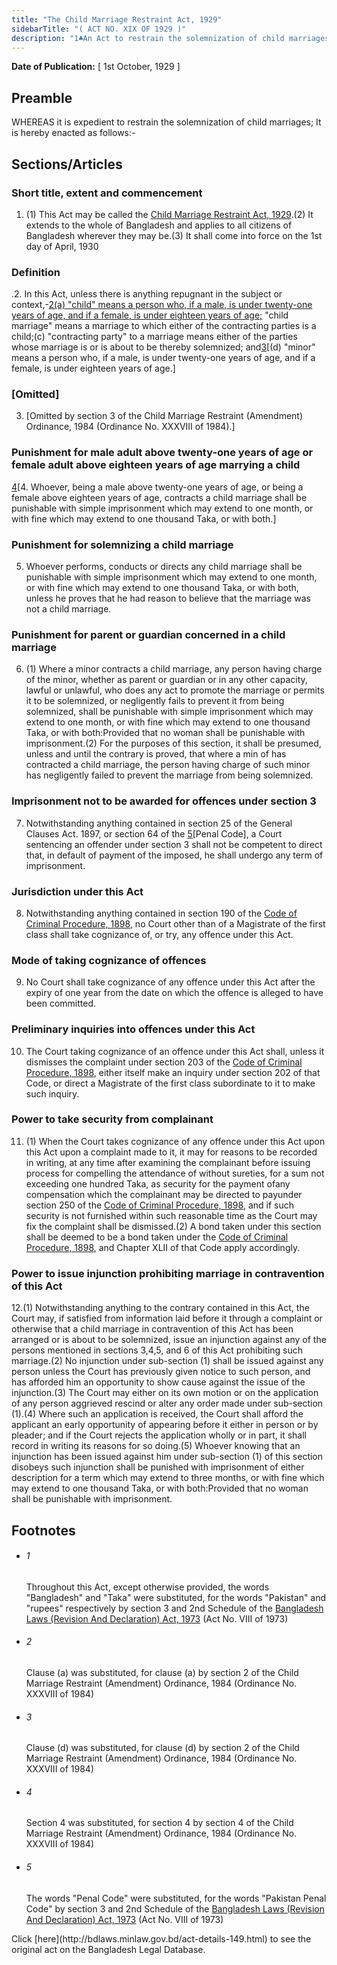 ```yaml
---
title: "The Child Marriage Restraint Act, 1929"
sidebarTitle: "( ACT NO. XIX OF 1929 )"
description: "1♣An Act to restrain the solemnization of child marriages."
---
```


**Date of Publication:** [ 1st October, 1929 ]

## Preamble

WHEREAS it is expedient to restrain the solemnization of child marriages; It is hereby enacted as follows:-

## Sections/Articles

### Short title, extent and commencement

1. (1) This Act may be called the [Child Marriage Restraint Act, 1929](/laws/volume-8/act-149 "Child Marriage Restraint Act, 1929").(2) It extends to the whole of Bangladesh and applies to all citizens of Bangladesh wherever they may be.(3) It shall come into force on the 1st day of April, 1930

### Definition

.2. In this Act, unless there is anything repugnant in the subject or context,-[2](1)[(a) "child" means a person who, if a male, is under twenty-one years of age, and if a female, is under eighteen years of age;](b) "child marriage" means a marriage to which either of the contracting parties is a child;(c) "contracting party" to a marriage means either of the parties whose marriage is or is about to be thereby solemnized; and[3](2)[(d) "minor" means a person who, if a male, is under twenty-one years of age, and if a female, is under eighteen years of age.]

### [Omitted]

3. [Omitted by section 3 of the Child Marriage Restraint (Amendment) Ordinance, 1984 (Ordinance No. XXXVIII of 1984).]

### Punishment for male adult above twenty-one years of age or female adult above eighteen years of age marrying a child

[4](1)[4. Whoever, being a male above twenty-one years of age, or being a female above eighteen years of age, contracts a child marriage shall be punishable with simple imprisonment which may extend to one month, or with fine which may extend to one thousand Taka, or with both.]

### Punishment for solemnizing a child marriage

5. Whoever performs, conducts or directs any child marriage shall be punishable with simple imprisonment which may extend to one month, or with fine which may extend to one thousand Taka, or with both, unless he proves that he had reason to believe that the marriage was not a child marriage.

### Punishment for parent or guardian concerned in a child marriage

6. (1) Where a minor contracts a child marriage, any person having charge of the minor, whether as parent or guardian or in any other capacity, lawful or unlawful, who does any act to promote the marriage or permits it to be solemnized, or negligently fails to prevent it from being solemnized, shall be punishable with simple imprisonment which may extend to one month, or with fine which may extend to one thousand Taka, or with both:Provided that no woman shall be punishable with imprisonment.(2) For the purposes of this section, it shall be presumed, unless and until the contrary is proved, that where a min of has contracted a child marriage, the person having charge of such minor has negligently failed to prevent the marriage from being solemnized.

### Imprisonment not to be awarded for offences under section 3

7. Notwithstanding anything contained in section 25 of the General Clauses Act. 1897, or section 64 of the [5](1)[Penal Code], a Court sentencing an offender under section 3 shall not be competent to direct that, in default of payment of the imposed, he shall undergo any term of imprisonment.

### Jurisdiction under this Act

8. Notwithstanding anything contained in section 190 of the [Code of Criminal Procedure, 1898](/laws/volume-4/act-75 "Code of Criminal Procedure, 1898"), no Court other than of a Magistrate of the first class shall take cognizance of, or try, any offence under this Act.

### Mode of taking cognizance of offences

9. No Court shall take cognizance of any offence under this Act after the expiry of one year from the date on which the offence is alleged to have been committed.

### Preliminary inquiries into offences under this Act

10. The Court taking cognizance of an offence under this Act shall, unless it dismisses the complaint under section 203 of the [Code of Criminal Procedure, 1898](/laws/volume-4/act-75 "Code of Criminal Procedure, 1898"), either itself make an inquiry under section 202 of that Code, or direct a Magistrate of the first class subordinate to it to make such inquiry.

### Power to take security from complainant

11. (1) When the Court takes cognizance of any offence under this Act upon this Act upon a complaint made to it, it may for reasons to be recorded in writing, at any time after examining the complainant before issuing process for compelling the attendance of without sureties, for a sum not exceeding one hundred Taka, as security for the payment ofany compensation which the complainant may be directed to payunder section 250 of the [Code of Criminal Procedure, 1898](/laws/volume-4/act-75 "Code of Criminal Procedure, 1898"), and if such security is not furnished within such reasonable time as the Court may fix the complaint shall be dismissed.(2) A bond taken under this section shall be deemed to be a bond taken under the [Code of Criminal Procedure, 1898](/laws/volume-4/act-75 "Code of Criminal Procedure, 1898"), and Chapter XLII of that Code apply accordingly.

### Power to issue injunction prohibiting marriage in contravention of this Act

12.(1) Notwithstanding anything to the contrary contained in this Act, the Court may, if satisfied from information laid before it through a complaint or otherwise that a child marriage in contravention of this Act has been arranged or is about to be solemnized, issue an injunction against any of the persons mentioned in sections 3,4,5, and 6 of this Act prohibiting such marriage.(2) No injunction under sub-section (1) shall be issued against any person unless the Court has previously given notice to such person, and has afforded him an opportunity to show cause against the issue of the injunction.(3) The Court may either on its own motion or on the application of any person aggrieved rescind or alter any order made under sub-section (1).(4) Where such an application is received, the Court shall afford the applicant an early opportunity of appearing before it either in person or by pleader; and if the Court rejects the application wholly or in part, it shall record in writing its reasons for so doing.(5) Whoever knowing that an injunction has been issued against him under sub-section (1) of this section disobeys such injunction shall be punished with imprisonment of either description for a term which may extend to three months, or with fine which may extend to one thousand Taka, or with both:Provided that no woman shall be punishable with imprisonment.

## Footnotes

- ###### 1

  Throughout this Act, except otherwise provided, the words "Bangladesh" and "Taka" were substituted, for the words "Pakistan" and "rupees" respectively by section 3 and 2nd Schedule of the [Bangladesh Laws (Revision And Declaration) Act, 1973](/laws/volume-17/act-430 "Bangladesh Laws (Revision And Declaration) Act, 1973") (Act No. VIII of 1973)

- ###### 2

  Clause (a) was substituted, for clause (a) by section 2 of the Child Marriage Restraint (Amendment) Ordinance, 1984 (Ordinance No. XXXVIII of 1984)

- ###### 3

  Clause (d) was substituted, for clause (d) by section 2 of the Child Marriage Restraint (Amendment) Ordinance, 1984 (Ordinance No. XXXVIII of 1984)

- ###### 4

  Section 4 was substituted, for section 4 by section 4 of the Child Marriage Restraint (Amendment) Ordinance, 1984 (Ordinance No. XXXVIII of 1984)

- ###### 5

  The words "Penal Code" were substituted, for the words "Pakistan Penal Code" by section 3 and 2nd Schedule of the [Bangladesh Laws (Revision And Declaration) Act, 1973](/laws/volume-17/act-430 "Bangladesh Laws (Revision And Declaration) Act, 1973") (Act No. VIII of 1973)

<Note>
  Click [here](http://bdlaws.minlaw.gov.bd/act-details-149.html) to see the original act on the Bangladesh Legal Database.
</Note>

